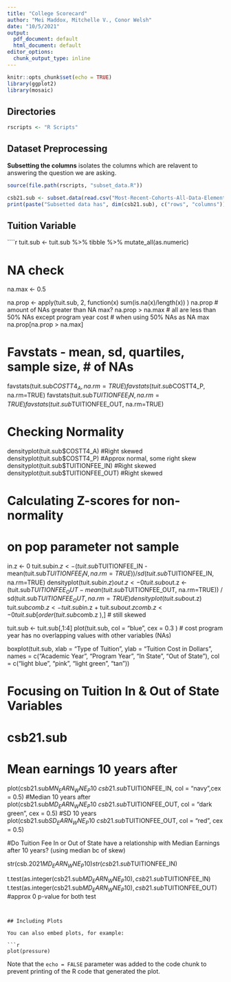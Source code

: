 ```yaml
---
title: "College Scorecard"
author: "Mei Maddox, Mitchelle V., Conor Welsh"
date: "10/5/2021"
output:
  pdf_document: default
  html_document: default
editor_options: 
  chunk_output_type: inline
---
```


```r
knitr::opts_chunk$set(echo = TRUE)
library(ggplot2)
library(mosaic)
```

## Directories

```r
rscripts <- "R Scripts"
```

## Dataset Preprocessing

**Subsetting the columns** isolates the columns which are relavent to answering the question we are asking.

```r
source(file.path(rscripts, "subset_data.R"))

csb21.sub <- subset.data(read.csv("Most-Recent-Cohorts-All-Data-Elements.csv", na.strings = c("NA", "PrivacySuppressed")), seed=1234)
print(paste("Subsetted data has", dim(csb21.sub), c("rows", "columns")))
```

## Tuition Variable

````r
tuit.sub <- tuit.sub %>% tibble %>% mutate_all(as.numeric)

# NA check
  na.max <- 0.5
  
  na.prop <- apply(tuit.sub, 2, function(x) sum(is.na(x)/length(x)) )
  na.prop
  # amount of NAs greater than NA max?
  na.prop > na.max
  # all are less than 50% NAs except program year cost   # when using 50% NAs as NA max
  na.prop[na.prop > na.max]
  
# Favstats - mean, sd, quartiles, sample size, # of NAs
favstats(tuit.sub$COSTT4_A, na.rm=TRUE)
favstats(tuit.sub$COSTT4_P, na.rm=TRUE)
favstats(tuit.sub$TUITIONFEE_IN, na.rm=TRUE)
favstats(tuit.sub$TUITIONFEE_OUT, na.rm=TRUE)

# Checking Normality

densityplot(tuit.sub$COSTT4_A) #Right skewed
densityplot(tuit.sub$COSTT4_P) #Approx normal, some right skew
densityplot(tuit.sub$TUITIONFEE_IN) #Right skewed
densityplot(tuit.sub$TUITIONFEE_OUT) #Right skewed

# Calculating Z-scores for non-normality
# on pop parameter not sample

in.z <- 0
tuit.sub$in.z <- (tuit.sub$TUITIONFEE_IN - mean(tuit.sub$TUITIONFEE_IN, na.rm=TRUE)) / sd(tuit.sub$TUITIONFEE_IN, na.rm=TRUE)
densityplot(tuit.sub$in.z)
out.z <- 0
tuit.sub$out.z <- (tuit.sub$TUITIONFEE_OUT - mean(tuit.sub$TUITIONFEE_OUT, na.rm=TRUE)) / sd(tuit.sub$TUITIONFEE_OUT, na.rm=TRUE)
densityplot(tuit.sub$out.z)
tuit.sub$comb.z <- tuit.sub$in.z + tuit.sub$out.z
comb.z <- 0
tuit.sub[order(tuit.sub$comb.z ),]
# still skewed


tuit.sub <- tuit.sub[,1:4]
plot(tuit.sub, col = "blue", cex = 0.3 )
# cost program year has no overlapping values with other variables (NAs)

boxplot(tuit.sub, xlab = "Type of Tuition", ylab = "Tuition Cost in Dollars", names = c("Academic Year", "Program Year", "In State", "Out of State"), col = c("light blue", "pink ", "light green", "tan"))

# Focusing on Tuition In & Out of State Variables
# csb21.sub
# Mean earnings 10 years after
plot(csb21.sub$MN_EARN_WNE_P10 ~ csb21.sub$TUITIONFEE_IN, col = "navy",cex = 0.5)
#Median 10 years after
plot(csb21.sub$MD_EARN_WNE_P10 ~ csb21.sub$TUITIONFEE_OUT, col = "dark green", cex = 0.5)
#SD 10 years 
plot(csb21.sub$SD_EARN_WNE_P10 ~ csb21.sub$TUITIONFEE_OUT, col = "red", cex = 0.5)

#Do Tuition Fee In or Out of State have a relationship with Median Earnings after 10 years? (using median bc of skew)

str(csb.2021$MD_EARN_WNE_P10)
str(csb21.sub$TUITIONFEE_IN)

t.test(as.integer(csb21.sub$MD_EARN_WNE_P10), csb21.sub$TUITIONFEE_IN)
t.test(as.integer(csb21.sub$MD_EARN_WNE_P10), csb21.sub$TUITIONFEE_OUT)
#approx 0 p-value for both test
```


## Including Plots

You can also embed plots, for example:

```r

plot(pressure)
```

Note that the `echo = FALSE` parameter was added to the code chunk to prevent printing of the R code that generated the plot.

